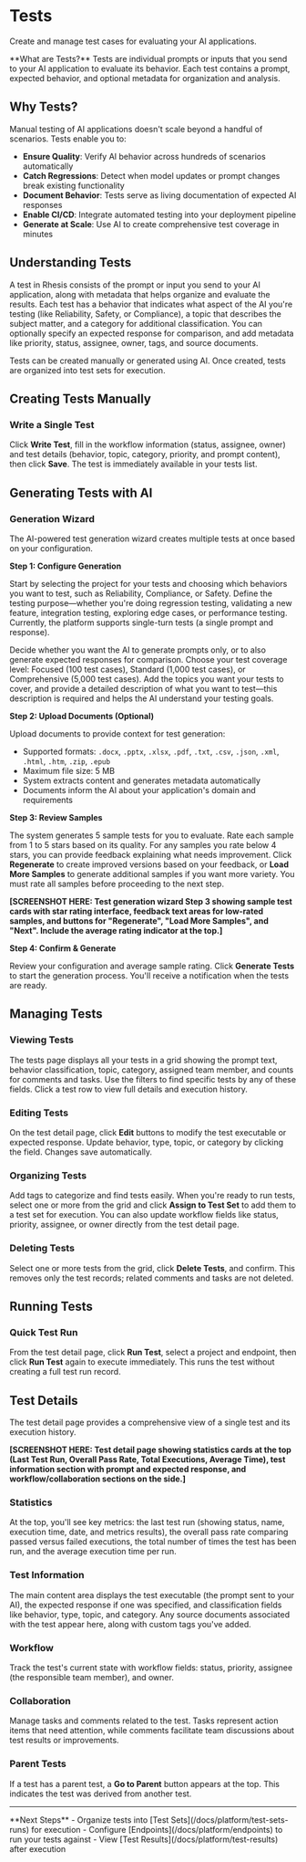 # Tests

Create and manage test cases for evaluating your AI applications.

<Callout type="default">
  **What are Tests?**
  Tests are individual prompts or inputs that you send to your AI application to evaluate its behavior. Each test contains a prompt, expected behavior, and optional metadata for organization and analysis.
</Callout>

## Why Tests?

Manual testing of AI applications doesn't scale beyond a handful of scenarios. Tests enable you to:

- **Ensure Quality**: Verify AI behavior across hundreds of scenarios automatically
- **Catch Regressions**: Detect when model updates or prompt changes break existing functionality
- **Document Behavior**: Tests serve as living documentation of expected AI responses
- **Enable CI/CD**: Integrate automated testing into your deployment pipeline
- **Generate at Scale**: Use AI to create comprehensive test coverage in minutes

## Understanding Tests

A test in Rhesis consists of the prompt or input you send to your AI application, along with metadata that helps organize and evaluate the results. Each test has a behavior that indicates what aspect of the AI you're testing (like Reliability, Safety, or Compliance), a topic that describes the subject matter, and a category for additional classification. You can optionally specify an expected response for comparison, and add metadata like priority, status, assignee, owner, tags, and source documents.

Tests can be created manually or generated using AI. Once created, tests are organized into test sets for execution.

## Creating Tests Manually

### Write a Single Test

Click **Write Test**, fill in the workflow information (status, assignee, owner) and test details (behavior, topic, category, priority, and prompt content), then click **Save**. The test is immediately available in your tests list.

## Generating Tests with AI

### Generation Wizard

The AI-powered test generation wizard creates multiple tests at once based on your configuration.

**Step 1: Configure Generation**

Start by selecting the project for your tests and choosing which behaviors you want to test, such as Reliability, Compliance, or Safety. Define the testing purpose—whether you're doing regression testing, validating a new feature, integration testing, exploring edge cases, or performance testing. Currently, the platform supports single-turn tests (a single prompt and response).

Decide whether you want the AI to generate prompts only, or to also generate expected responses for comparison. Choose your test coverage level: Focused (100 test cases), Standard (1,000 test cases), or Comprehensive (5,000 test cases). Add the topics you want your tests to cover, and provide a detailed description of what you want to test—this description is required and helps the AI understand your testing goals.

**Step 2: Upload Documents (Optional)**

Upload documents to provide context for test generation:
- Supported formats: `.docx`, `.pptx`, `.xlsx`, `.pdf`, `.txt`, `.csv`, `.json`, `.xml`, `.html`, `.htm`, `.zip`, `.epub`
- Maximum file size: 5 MB
- System extracts content and generates metadata automatically
- Documents inform the AI about your application's domain and requirements

**Step 3: Review Samples**

The system generates 5 sample tests for you to evaluate. Rate each sample from 1 to 5 stars based on its quality. For any samples you rate below 4 stars, you can provide feedback explaining what needs improvement. Click **Regenerate** to create improved versions based on your feedback, or **Load More Samples** to generate additional samples if you want more variety. You must rate all samples before proceeding to the next step.

**[SCREENSHOT HERE: Test generation wizard Step 3 showing sample test cards with star rating interface, feedback text areas for low-rated samples, and buttons for "Regenerate", "Load More Samples", and "Next". Include the average rating indicator at the top.]**

**Step 4: Confirm & Generate**

Review your configuration and average sample rating. Click **Generate Tests** to start the generation process. You'll receive a notification when the tests are ready.

## Managing Tests

### Viewing Tests

The tests page displays all your tests in a grid showing the prompt text, behavior classification, topic, category, assigned team member, and counts for comments and tasks. Use the filters to find specific tests by any of these fields. Click a test row to view full details and execution history.

### Editing Tests

On the test detail page, click **Edit** buttons to modify the test executable or expected response. Update behavior, type, topic, or category by clicking the field. Changes save automatically.

### Organizing Tests

Add tags to categorize and find tests easily. When you're ready to run tests, select one or more from the grid and click **Assign to Test Set** to add them to a test set for execution. You can also update workflow fields like status, priority, assignee, or owner directly from the test detail page.

### Deleting Tests

Select one or more tests from the grid, click **Delete Tests**, and confirm. This removes only the test records; related comments and tasks are not deleted.

## Running Tests

### Quick Test Run

From the test detail page, click **Run Test**, select a project and endpoint, then click **Run Test** again to execute immediately. This runs the test without creating a full test run record.

## Test Details

The test detail page provides a comprehensive view of a single test and its execution history.

**[SCREENSHOT HERE: Test detail page showing statistics cards at the top (Last Test Run, Overall Pass Rate, Total Executions, Average Time), test information section with prompt and expected response, and workflow/collaboration sections on the side.]**

### Statistics

At the top, you'll see key metrics: the last test run (showing status, name, execution time, date, and metrics results), the overall pass rate comparing passed versus failed executions, the total number of times the test has been run, and the average execution time per run.

### Test Information

The main content area displays the test executable (the prompt sent to your AI), the expected response if one was specified, and classification fields like behavior, type, topic, and category. Any source documents associated with the test appear here, along with custom tags you've added.

### Workflow

Track the test's current state with workflow fields: status, priority, assignee (the responsible team member), and owner.

### Collaboration

Manage tasks and comments related to the test. Tasks represent action items that need attention, while comments facilitate team discussions about test results or improvements.

### Parent Tests

If a test has a parent test, a **Go to Parent** button appears at the top. This indicates the test was derived from another test.

---

<Callout type="default">
  **Next Steps**
  - Organize tests into [Test Sets](/docs/platform/test-sets-runs) for execution
  - Configure [Endpoints](/docs/platform/endpoints) to run your tests against
  - View [Test Results](/docs/platform/test-results) after execution
</Callout>
